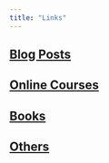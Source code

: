 ```yaml
---
title: "Links"
---
```


## [Blog Posts](/links/blog-posts)

## [Online Courses](/links/online-courses)

## [Books](/links/books)

## [Others](/links/others)
